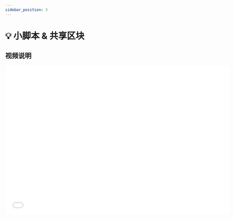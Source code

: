 ```yaml
---
sidebar_position: 3
---
```



# 💡 小脚本 & 共享区块

## 视频说明

<iframe
  src="//player.bilibili.com/player.html?bvid=BV1DbAceXE42&autoplay=0&vd_source=074e15df4d816e8ebbec8bdbdf4d6925#reply256944692752"
  scrolling="no"
  frameborder="no"
  framespacing="0"
  allowfullscreen
  width="720"
  height="480"
/>

## 图文说明

## 1. 小脚本

Scriptlet Block 是一个核心的基本模块。OOMOL 中的所有块内容都是从 Scriptlet Block 转换而来的。

当内置 Block 不能满足创建工作流的需要时，用户可以基于 Scriptlet Block 编程进行补充。

### 1.1 使用 Scriptlet Block

> 您可以从左侧的Scriptlet Block工具栏中拖出并使用它。

<img src={scriptlet} width="720" />

### 1.2 配置 Scriptlet Block

> 添加或删除输入输出参数，并定义类型。

<img src={scriptlet_config} width="720" />

### 1.3 Scriptlet Block 代码

> 支持使用Nodejs和Python处理业务逻辑。支持社区开源库引用，支持完成和AI辅助编程。

<img src={scriptlet_code} width="720" />

### 1.4 Scriptlet Block 预览

> 这个功能是帮助开发者预览数据，我们支持几乎所有常用数据的预览。

<img src={scriptlet_preview} width="720" />

## 2. 共享区块

Shared Block 是从 Scriptlet Block 转换而来的，也是一个重要的基础模块，当一个 Scriptlet Block 的功能具有通用性，开发者想要将其抽象成一个工具重复使用时，就可以将 Scriptlet Block 转换成一个 Shared Block。

### 2.1 生成 Shared Block

> 您可以通过 Scriptlet Block 的右上角的按钮转化成 Shared Block。

<img src={scriptlet_to_block} width="720" />

> 也可以在左侧工具栏创建 Shared Block。

<img src={create_block} width="720" />

### 2.2 使用 Shared Block

> 您可以从左侧的共享块工具栏中拖出并使用它。

<img src={block} width="720" />

### 2.3 配置 Shared Block

> 您可以单击共享块来配置输入和输出参数。
> 这里的交互与 Scriptlet Block 相同。

<img src={block_edit} width="720" />

### 2.4 Shared Block 代码

> 您可以单击共享块的代码图标以更改其代码

<img src={block_code} width="720" />

